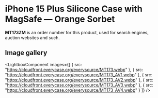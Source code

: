 
# iPhone 15 Plus Silicone Case with MagSafe — Orange Sorbet

<Callout type='info' emoji='👉🏻'>**MT173ZM** is an order number for this product, used for search engines, auction websites and such.</Callout>

## Image gallery

<LightboxComponent
    images={[
      {
        src: "https://cloudfront.everycase.org/everysource/MT173.webp"
      },
      {
        src: "https://cloudfront.everycase.org/everysource/MT173_AV1.webp"
      },
      {
        src: "https://cloudfront.everycase.org/everysource/MT173_AV2.webp"
      },
      {
        src: "https://cloudfront.everycase.org/everysource/MT173_AV3.webp"
      },
      {
        src: "https://cloudfront.everycase.org/everysource/MT173_AV4.webp"
      }
    ]}
  />
